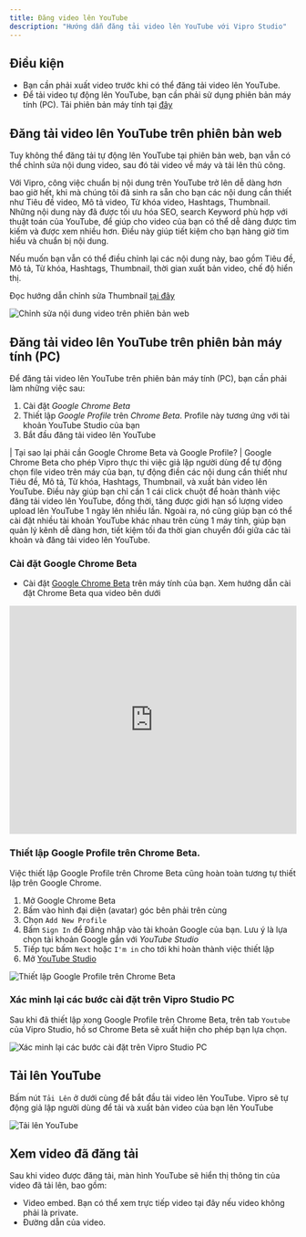 ```yaml
---
title: Đăng video lên YouTube
description: "Hướng dẫn đăng tải video lên YouTube với Vipro Studio"
---
```


## Điều kiện

- Bạn cần phải xuất video trước khi có thể đăng tải video lên YouTube.
- Để tải video tự động lên YouTube, bạn cần phải sử dụng phiên bản máy tính (PC). Tải phiên bản máy tính tại [đây](https://vipro.studio/dashboard)

## Đăng tải video lên YouTube trên phiên bản web

Tuy không thể đăng tải tự động lên YouTube tại phiên bản web, bạn vẫn có thể chỉnh sửa nội dung video, sau đó tải video về máy và tải lên thủ công.

Với Vipro, công việc chuẩn bị nội dung trên YouTube trở lên dễ dàng hơn bao giờ hết, khi mà chúng tôi đã sinh ra sẵn cho bạn các nội dung cần thiết như Tiêu đề video, Mô tả video, Từ khóa video, Hashtags, Thumbnail. Những nội dung này đã được tối ưu hóa SEO, search Keyword phù hợp với thuật toán của YouTube, để giúp cho video của bạn có thể dễ dàng được tìm kiếm và được xem nhiều hơn. Điều này giúp tiết kiệm cho bạn hàng giờ tìm hiểu và chuẩn bị nội dung.

Nếu muốn bạn vẫn có thể điều chỉnh lại các nội dung này, bao gồm Tiêu đề, Mô tả, Từ khóa, Hashtags, Thumbnail, thời gian xuất bản video, chế độ hiển thị.

Đọc hướng dẫn chỉnh sửa Thumbnail [tại đây](/usage/edit-video/thumbnail-editor)

<img
  src='/images/usage/publish-video/youtube-edit-metadata.jpg'
  alt='Chỉnh sửa nội dung video trên phiên bản web'
  className='rounded-lg'
/>

## Đăng tải video lên YouTube trên phiên bản máy tính (PC)

Để đăng tải video lên YouTube trên phiên bản máy tính (PC), bạn cần phải làm những việc sau:

1. Cài đặt _Google Chrome Beta_
2. Thiết lập _Google Profile_ trên _Chrome Beta_. Profile này tương ứng với tài khoản YouTube Studio của bạn
3. Bắt đầu đăng tải video lên YouTube

| Tại sao lại phải cần Google Chrome Beta và Google Profile?
| Google Chrome Beta cho phép Vipro thực thi việc giả lập người dùng để tự động chọn file video trên máy của bạn, tự động điền các nội dung cần thiết như Tiêu đề, Mô tả, Từ khóa, Hashtags, Thumbnail, và xuất bản video lên YouTube. Điều này giúp bạn chỉ cần 1 cái click chuột để hoàn thành việc đăng tải video lên YouTube, đồng thời, tăng được giới hạn số lượng video upload lên YouTube 1 ngày lên nhiều lần. Ngoài ra, nó cũng giúp bạn có thể cài đặt nhiều tài khoản YouTube khác nhau trên cùng 1 máy tính, giúp bạn quản lý kênh dễ dàng hơn, tiết kiệm tối đa thời gian chuyển đổi giữa các tài khoản và đăng tải video lên YouTube.

### Cài đặt Google Chrome Beta

- Cài đặt [Google Chrome Beta](https://www.google.com/chrome/beta) trên máy tính của bạn. Xem hướng dẫn cài đặt Chrome Beta qua video bên dưới

<iframe
  src='https://www.youtube.com/embed/Dkfen8hXF9c'
  width='100%'
  height='400'
  frameBorder='0'
  allowFullScreen
></iframe>

### Thiết lập Google Profile trên Chrome Beta.

Việc thiết lập Google Profile trên Chrome Beta cũng hoàn toàn tương tự thiết lập trên Google Chrome.

1. Mở Google Chrome Beta
2. Bấm vào hình đại diện (avatar) góc bên phải trên cùng
3. Chọn `Add New Profile`
4. Bấm `Sign In` để Đăng nhập vào tài khoản Google của bạn. Lưu ý là lựa chọn tài khoản Google gắn với _YouTube Studio_
5. Tiếp tục bấm `Next` hoặc `I'm in` cho tới khi hoàn thành việc thiết lập
6. Mở [YouTube Studio](https://studio.youtube.com)

<img
  src='/images/usage/publish-video/youtube-profile.jpg'
  alt='Thiết lập Google Profile trên Chrome Beta'
  className='rounded-lg'
/>

### Xác minh lại các bước cài đặt trên Vipro Studio PC

Sau khi đã thiết lập xong Google Profile trên Chrome Beta, trên tab `Youtube` của Vipro Studio, hồ sơ Chrome Beta sẽ xuất hiện cho phép bạn lựa chọn.

<img
  src='/images/usage/publish-video/youtube-profile-selected.jpg'
  alt='Xác minh lại các bước cài đặt trên Vipro Studio PC'
  className='rounded-lg'
/>

## Tải lên YouTube

Bấm nút `Tải Lên` ở dưới cùng để bắt đầu tải video lên YouTube. Vipro sẽ tự động giả lập người dùng để tải và xuất bản video của bạn lên YouTube

<img
  src='/images/usage/publish-video/upload-video.jpg'
  alt='Tải lên YouTube'
  className='rounded-lg'
/>

## Xem video đã đăng tải

Sau khi video được đăng tải, màn hình YouTube sẽ hiển thị thông tin của video đã tải lên, bao gồm:

- Video embed. Bạn có thể xem trực tiếp video tại đây nếu video không phải là private.
- Đường dẫn của video.
